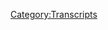 {{DEFAULTSORT:
    #_TRANSCRIPT_0819:February 25-27, 2004
}}{{Transcript
    | title         = [[819: February 25-27, 2004]]
    | caption       = [https://knowledgefight.libsyn.com/819-february-25-27-2004 Listen to this episode on Libsyn]
    | episodeNumber = [[819: February 25-27, 2004|819]]
    | length        = 01:12:43
}}

{{MessageBox
    | header     = Warning: Bot Generated Content
    | text       = This transcript was automatically generated by transcription software and likely contains many mistakes and misattributions. Please check the audio for definitive quotes, attribution, and context.
    | image      = N3yvass4myg91.webp
    | imagewidth = 50px
    | id         = warning
}}

{{TranscriptBlock
    | name      = Alex Jones
    | timestamp = 00:00:04.000
    | text      = Red Alert. Red alert. Red alert. Red alert. Knowledge five days.
}}

{{TranscriptBlock
    | name      = Theme Song
    | timestamp = 00:00:16.000
    | text      = Damn, Jordan I'm sweating. Knowledge party.com It's time to pray. I have great respect for knowledge by knowledge. I'm sick of them posing as if they're the good guys. Xiang V or the bad guy. Knowledge
}}

{{TranscriptBlock
    | name      = Alex Jones
    | timestamp = 00:00:29.000
    | text      = I'm Dan and Jordan knowledge fight need money Andy and Sandy are shopping Andy and Ken handy in Kansas and the Kansas you're on the airplane for a huge fan. I love your word. Knowledge by now knowledge fight.com
}}

{{TranscriptBlock
    | name      = Dan
    | timestamp = 00:00:59.000
    | text      = Hey everybody, welcome back to knowledge right I'm Dan. Dudes like to sit around worship at the altar of saline and talk a little bit about Alex Jones. Oh, indeed.
}}

{{TranscriptBlock
    | name      = Jordan
    | timestamp = 00:01:07.000
    | text      = We are Dan Jordan damn Jordanna question for you. It's a great spot today
}}

{{TranscriptBlock
    | name      = Dan
    | timestamp = 00:01:12.000
    | text      = my blind spot today Jordan is as we all know, last year we celebrated the dreamy creamy summer that's true. Could not muster the energy mustard and the energy to do it this year again. But as people may recall the winner the unofficial winner because there wasn't really a contest going on per se. But the best most consistent ice cream brand that you can get in the stores and everything was cool house ha us. Yes. I found pretty much everything except for their mint chip. Fantastic they screwed up a mint chip can you it was a little toothpaste. Oh, you
}}

{{TranscriptBlock
    | name      = Jordan
    | timestamp = 00:01:49.000
    | text      = can't screw up a mint chip.
}}

{{TranscriptBlock
    | name      = Dan
    | timestamp = 00:01:51.000
    | text      = I might be I I'm so sorry. Okay. All their other stuff was great that were Chado flavors fantastic. The churros grape Wow. But they have a new animal free thing because Ice Cream Sandwich it's like cookie dough chocolate chip cookie dough Okay, and like it's nuts like thinking about this there's no animal product
}}

{{TranscriptBlock
    | name      = Jordan
    | timestamp = 00:02:17.000
    | text      = and no animal product in a chocolate chip cookie dough ice cream sandwich. Yeah, and
}}

{{TranscriptBlock
    | name      = Dan
    | timestamp = 00:02:20.000
    | text      = what's what's what's interesting about that is you wouldn't think that it would be good you know, we've come so far from the days of when I was younger where like all these things that were like vegan or all this like the just be no good you can imagine dairy that had no because it would taste terrible and it did I'm actually looking at this now and I'm realizing that maybe there is animal product
}}

{{TranscriptBlock
    | name      = Jordan
    | timestamp = 00:02:47.000
    | text      = there's no way that there is no
}}

{{TranscriptBlock
    | name      = Dan
    | timestamp = 00:02:50.000
    | text      = no no just animal free ice cream sandwich. All right, but then it also just says animal free dairy. What is it? Oh, now
}}

{{TranscriptBlock
    | name      = Jordan
    | timestamp = 00:02:57.000
    | text      = I'm now I'm confused.
}}

{{TranscriptBlock
    | name      = Dan
    | timestamp = 00:02:59.000
    | text      = Okay, welcome to our world of creamy dreamy, creamy and indulgent animal free ice cream that will guarantee to be unlike it doesn't say whether or not the cookies have owl there's totally horsepox It says lactose free animal free earth friendly.
}}

{{TranscriptBlock
    | name      = Jordan
    | timestamp = 00:03:14.000
    | text      = All right, well. I'm telling you there's
}}

{{TranscriptBlock
    | name      = Dan
    | timestamp = 00:03:18.000
    | text      = get away with there are horse parts in that you couldn't get away with that if it was like alright, we got dairy free ice cream but to beat the patties or B to to beef patties and dairy free ice cream. You're confusing me anyway. Free. Coolhaus fantastic. I had I bought a box of three of them and they're great. Nice. What's your brightspot
}}

{{TranscriptBlock
    | name      = Jordan
    | timestamp = 00:03:39.000
    | text      = My brightspot is a new album waiting for me. I have not listened to it yet, but I am very excited.
}}

{{TranscriptBlock
    | name      = Dan
    | timestamp = 00:03:46.000
    | text      = Oh, is it Carly Rae Jepsen this new album that's coming out Sega rose. Okay,
}}

{{TranscriptBlock
    | name      = Jordan
    | timestamp = 00:03:50.000
    | text      = Sega rose adda his name Adeboye is unfortunately what are you are going to call it forever. Yeah. But yeah, I'm excited. Let's do it. I didn't know if we were gonna get another actual cigarettes album.
}}

{{TranscriptBlock
    | name      = Dan
    | timestamp = 00:04:02.000
    | text      = I feel like we got a new one. Like six weeks ago.
}}

{{TranscriptBlock
    | name      = Jordan
    | timestamp = 00:04:06.000
    | text      = That was the RE mastering of Oden's Raven magic was so weird opera night
}}

{{TranscriptBlock
    | name      = Dan
    | timestamp = 00:04:11.000
    | text      = ba i Don't worry. I just must have like a vague memory of you bringing it up.
}}

{{TranscriptBlock
    | name      = Jordan
    | timestamp = 00:04:15.000
    | text      = Yeah, that was I don't know. I was there.
}}

{{TranscriptBlock
    | name      = Dan
    | timestamp = 00:04:19.000
    | text      = That's what you went to a show? Yeah, yeah. Okay, so these are all the things that I'm conflated are
}}

{{TranscriptBlock
    | name      = Jordan
    | timestamp = 00:04:24.000
    | text      = all the things. But yeah, so new album, their drummer is gone because he was incredibly cute accused of sexual assault. Okay, and so he's gone. So I kind of didn't know if the Sega rose band actually was gonna, you know, they all make music still. Right. But they made another album together. And I'm interested to hear what it sounds like drummer. I don't know. Oh, boy. I don't even know if they've I mean, you know, it is it is like now, if you're a band with only three members and none of them are drummer, you'll just hire drummers to play
}}

{{TranscriptBlock
    | name      = Dan
    | timestamp = 00:04:55.000
    | text      = true. But as I recall, sucrose is a All about the drums. No, I'm just making this up I
}}

{{TranscriptBlock
    | name      = Jordan
    | timestamp = 00:05:04.000
    | text      = know I mean the drums. The drums are really propulsive force for especially untitled that is a drum heavy album. Okay, drum drum heavy album tack is not so drum heavy. Okay, again is virgin. Definitely not that drum heavy, although there are a couple of huge drums. Oh, man, I love cigarettes. So
}}

{{TranscriptBlock
    | name      = Dan
    | timestamp = 00:05:23.000
    | text      = I feel the same way about Carly Rae Jepsen, and her new album is excellent squeak. So get ready for that next week. Yes. brightspot. So Jordan, today we have an episode to go over. We're going to be talking about the past day I took a I took a jump to the past, because I needed a break. And so I've teased what is going to be happening on this episode. And I think people will remember but who knows of Jordan. But before we find out, let's take a little moment. Say hello to some new walks.
}}

{{TranscriptBlock
    | name      = Jordan
    | timestamp = 00:05:54.000
    | text      = That's a great idea. Okay, so
}}

{{TranscriptBlock
    | name      = Dan
    | timestamp = 00:05:55.000
    | text      = first, Jay and Emily. Happy anniversary. Sorry, we're two months late. Thank you so much. You are now policy walk.
}}

{{TranscriptBlock
    | name      = Jordan
    | timestamp = 00:06:01.000
    | text      = I'm a policy wonk. Thank you very much.
}}

{{TranscriptBlock
    | name      = Dan
    | timestamp = 00:06:03.000
    | text      = Next Dan's jump for it. Thank you so much. You're now a policy wonk.
}}

{{TranscriptBlock
    | name      = Alex Jones
    | timestamp = 00:06:07.000
    | text      = I'm a policy wonk, thank you very much.
}}

{{TranscriptBlock
    | name      = Dan
    | timestamp = 00:06:09.000
    | text      = Next garbage goblin raccoon Queen sheepdog of anarchy. Natalie, thank you so much for an hour ballsy walk.
}}

{{TranscriptBlock
    | name      = Alex Jones
    | timestamp = 00:06:15.000
    | text      = I'm a policy wonk.
}}

{{TranscriptBlock
    | name      = Jordan
    | timestamp = 00:06:16.000
    | text      = Thank you very much. Thank
}}

{{TranscriptBlock
    | name      = Dan
    | timestamp = 00:06:17.000
    | text      = you Next, Kevin. It's Andrew. As of June 2, you still haven't told me about your experience and occupied Texas. Also Dan and Jordan is Starfleet the globalists and Terra prime. The info warriors. Thank you so much. You are now policy wonk.
}}

{{TranscriptBlock
    | name      = Alex Jones
    | timestamp = 00:06:31.000
    | text      = I'm a policy wonk.
}}

{{TranscriptBlock
    | name      = Jordan
    | timestamp = 00:06:32.000
    | text      = Thank you very much. Yes. Yes.
}}

{{TranscriptBlock
    | name      = Dan
    | timestamp = 00:06:33.000
    | text      = Next Amber. I'm sorry. I peed on the floor. But I've got to stop doing violence to pillows. Thank you so much. You're now a policy wonk. I'm a policy. Thank you very much upset about that. I think
}}

{{TranscriptBlock
    | name      = Jordan
    | timestamp = 00:06:43.000
    | text      = that one's about a cat.
}}

{{TranscriptBlock
    | name      = Dan
    | timestamp = 00:06:45.000
    | text      = I hope so. Yeah, the that seems like things that cats would do.
}}

{{TranscriptBlock
    | name      = Jordan
    | timestamp = 00:06:49.000
    | text      = Yeah, they're doing violence to pillows? I don't know. Yeah, yep. Don't ask me. Okay. Okay.
}}

{{TranscriptBlock
    | name      = Dan
    | timestamp = 00:06:54.000
    | text      = I won't. Okay. We gotta take the credit in the mix, though. Jordan. So thank you so much to Ashton in Hawaii. You are now a technocrat. Aloha Mahalo.
}}

{{TranscriptBlock
    | name      = Unknown Speaker
    | timestamp = 00:07:03.000
    | text      = I'm a policy wonk donkey man,
}}

{{TranscriptBlock
    | name      = Unknown Speaker
    | timestamp = 00:07:06.000
    | text      = I'm telling you brilliant.
}}

{{TranscriptBlock
    | name      = Alex Jones
    | timestamp = 00:07:07.000
    | text      = Someone Someone saw tonight sent me a bucket of poop daddy sharp. Jar Jar Binks has a Caribbean black action. He's a loser. Little little teddy baby. I don't want to hate black people. I renounced Jesus Christ.
}}

{{TranscriptBlock
    | name      = Jordan
    | timestamp = 00:07:23.000
    | text      = Thank you very much. Jordan.
}}

{{TranscriptBlock
    | name      = Dan
    | timestamp = 00:07:24.000
    | text      = Do you know how to say Merry Christmas in Hawaiian? Oh, no. There's a song. Oh, yeah. Hope you remind.
}}

{{TranscriptBlock
    | name      = Jordan
    | timestamp = 00:07:35.000
    | text      = Boy, I don't know. I don't know why the joke song that I came up in my head was like, Deutschland Uber Alice. I don't know why that happened.
}}

{{TranscriptBlock
    | name      = Dan
    | timestamp = 00:07:42.000
    | text      = Mele Kalikimaka Ah, yes, that's the thing to say. kaliki Maca is who? Do you know what their state fishes? large fish no salmon, Huma Huma? Nuku. Nuku. Appu. Ah,
}}

{{TranscriptBlock
    | name      = Jordan
    | timestamp = 00:07:57.000
    | text      = ah, that is why you remember it? Yep.
}}

{{TranscriptBlock
    | name      = Dan
    | timestamp = 00:08:00.000
    | text      = Because you, you practice saying it. When you're young, like a Ouagadougou.
}}

{{TranscriptBlock
    | name      = Jordan
    | timestamp = 00:08:05.000
    | text      = I was about to bring up a luggage Oh,
}}

{{TranscriptBlock
    | name      = Dan
    | timestamp = 00:08:06.000
    | text      = fun. diphthongs you know those two vowels next to each other? Indeed fun. I don't think that's what I don't think I'm using that word correctly. But it's fun word. Anyway, we're in the past and here's not a context drop from today's show.
}}

{{TranscriptBlock
    | name      = Alex Jones
    | timestamp = 00:08:22.000
    | text      = But for the next 10 minutes or so. I want to talk to Kevin Smith who I appreciate coming on the show.
}}

{{TranscriptBlock
    | name      = Dan
    | timestamp = 00:08:27.000
    | text      = snooty booties what oh my god, Kevin Smith from the viewers universe. What
}}

{{TranscriptBlock
    | name      = Jordan
    | timestamp = 00:08:34.000
    | text      = is happening not your
}}

{{TranscriptBlock
    | name      = Dan
    | timestamp = 00:08:36.000
    | text      = wins are different. Kevin Smith.
}}

{{TranscriptBlock
    | name      = Jordan
    | timestamp = 00:08:39.000
    | text      = 2004.
}}

{{TranscriptBlock
    | name      = Dan
    | timestamp = 00:08:39.000
    | text      = Right. Yeah. Okay. No, it's it's an employee that he has named Kevin Smith.
}}

{{TranscriptBlock
    | name      = Jordan
    | timestamp = 00:08:43.000
    | text      = Oh, man, because if it was him, this would have been right after dogma. Right? Maybe I think this would have been right around that time. That would have been a great time for him to come on. Infowars seemed
}}

{{TranscriptBlock
    | name      = Dan
    | timestamp = 00:08:53.000
    | text      = like it was definitely before he started smoking weed all the time. Yeah, that's true. Let me see. Let me see what year dogma hit those theaters. Dogma was 9099 Holy shit
}}

{{TranscriptBlock
    | name      = Jordan
    | timestamp = 00:09:06.000
    | text      = dogma was 99 Yeah, how old are we are pretty dead. We died. What just happened
}}

{{TranscriptBlock
    | name      = Dan
    | timestamp = 00:09:13.000
    | text      = here? Yeah, I feel like I feel like this definitely makes sense. That was a pre 911 PHIL
}}

{{TranscriptBlock
    | name      = Jordan
    | timestamp = 00:09:18.000
    | text      = Yeah, that was definitely a pretty night. In retrospect Yes. 100%.
}}

{{TranscriptBlock
    | name      = Dan
    | timestamp = 00:09:23.000
    | text      = Let me let me see where Kevin Smith. The artiste was at at this point in time. Since before the weed before the smodcast before okay 2004 Jersey girl came on to Jersey girl. Oh boy. Yeah. So you could have gone on a promotional tour for Infowars Jersey girl. Mm Ben Affleck show up. I can see
}}

{{TranscriptBlock
    | name      = Dan
    | timestamp = 00:09:54.000
    | text      = Bob Strike Back also come out since dogs. Gotcha. You are way off, way off. I'm way off. It's not Kevin Smith. Okay. And we're not gonna listen to the employee Kevin Smith at all. All right, boring as hell yeah, but it's fun. It is fun. I worked at the movie theater with a guy named Kevin Smith Watson. We made all the same jokes. It's fun to do. Yep. So here is the beginning of the show here. We're starting we're doing February 25 through 27th. Okay, so we're starting here on the 25th.
}}

{{TranscriptBlock
    | name      = Alex Jones
    | timestamp = 00:10:22.000
    | text      = Ladies and gentlemen, I'm going to see the passion today and tomorrow I will have a review for you have already had a review from several people that have seen it and flooding now. Mel Gibson's father here on the show, but I'll actually get a chance to see it and I'm really looking forward to it. I hope you all go out and watch it as well.
}}

{{TranscriptBlock
    | name      = Dan
    | timestamp = 00:10:45.000
    | text      = So yeah, he's gonna go see the passion. It's coming out it's in theaters.
}}

{{TranscriptBlock
    | name      = Jordan
    | timestamp = 00:10:48.000
    | text      = I appreciate this saga in Infowars time, I believe should be called the passion of the Passion of the Christ. Yes. You know, like it is it is a it is a nonstop struggle for this movie to get through
}}

{{TranscriptBlock
    | name      = Dan
    | timestamp = 00:11:01.000
    | text      = the day. The Hutton of the Info Wars. Gibson just keeps coming up. Yeah, yep. So yeah. As we all know, my favorite genre of you know him for stuff is Alex doing Movie Reviews. Amazing. This is not one of them. Because he hasn't seen it yet. Right. But we are covering the day after. Oh, and so I'm just giving you a heads up. It's not going to be like his movie review what he's just says it's great. And he cried. That's basically Oh, yeah,
}}

{{TranscriptBlock
    | name      = Jordan
    | timestamp = 00:11:29.000
    | text      = that means it wasn't that good. And there wasn't any smart starships or explosions
}}

{{TranscriptBlock
    | name      = Dan
    | timestamp = 00:11:33.000
    | text      = and you didn't cry. But you did get nachos. Yeah. So Alex does have a guest, although it is not Kevin Smith. Okay.
}}

{{TranscriptBlock
    | name      = Alex Jones
    | timestamp = 00:11:41.000
    | text      = You're not gonna want to miss this interview in the second hour. I really appreciate Don coming on the show. Holly, highly decorated Korean War veteran was shot twice in Korea, in OSS even before that, right out of high school during World War Two. Right after World War Two, and long military career after that, and an expert on the New World Order. I've read a lot of his writings. I've never interviewed him. So that interview this should interview should be quite interesting.
}}

{{TranscriptBlock
    | name      = Dan
    | timestamp = 00:12:13.000
    | text      = It's down to Grand Prix. It's down to Grand Prix de Grand Prix is on he's never been on before. First appearance. Alex has. He says a lot of times that he had a stroke a year ago, but he's doing fine. Which he says it like probably four or five times. Yeah. Which is a little excessive. Well, that makes sense then why people keep asking about him. Well, that was quite a ways down the line. That was many, many years later. Also, Alex doesn't really know who he is and keeps calling him don de grande. And he gets corrected at some point. So we've talked a little bit about don de Grand Prix and pass because how could you not it's a fun name. It's a fun name, but I decided to give him a little bit of a closer examination this time around. As it turns out, he wrote a series of books called the barbarians inside the gates with the subtitles the serpent sting Vipers venom and rattlers revenge
}}

{{TranscriptBlock
    | name      = Jordan
    | timestamp = 00:13:03.000
    | text      = oh my god, this is gonna be fucking anti semitic, isn't it? God
}}

{{TranscriptBlock
    | name      = Dan
    | timestamp = 00:13:09.000
    | text      = damn I found a copy of serpent sting available online on the website of America first books, which also celebrates the legacy of people like David Duke and Kevin Alfred strong, and is a thoroughly anti semitic outlet full of Holocaust denial. Yeah, the prologue of dawn to Grand Prairie. His book is mostly him insisting that he is not anti semitic. And then he goes and says this. First he cites a Time Magazine editorial where the author is discussing the fear of an impending conflict between Israel and Palestine where she says, quote, both sides know two things in advance of another fight. Israel will win it and it will be horribly painful. In response to this Don says quote there in in the in that succinct statement is the heart of the troubles and misery of civilization over the past 3000 years, all perpetuated by a biblical band of outcast, which history records as the tribes of Judah and Benjamin with their maniacal thirst for destruction and revenge forever. Yeesh goes on. He goes on to say that the introduction of the concept of anti semitism was done solely to make people afraid to criticize the people running the world, and that the Holocaust was faked quote, to seek the sympathy of the populations of the UK, US and Canada. make sense to me tracks to sum up what I read he's incredibly anti semitic and spends a lot of time trying to discredit the idea of anyone being called anti semitic. For instance, from his book serpent sting, he says this quote, a standard zine is Bolshevist modus operandi is to scream anti Semite at anyone who exposes any of their nefarious plans and to seek the quote sympathy factor by staging quote incidents, such as the desecration of their own cemeteries or torching their own synagogues, and blaming it on quote, Neo Nazis. Makes Yeah, quite an argument. A
}}

{{TranscriptBlock
    | name      = Jordan
    | timestamp = 00:14:54.000
    | text      = lot of scare quotes in there. I
}}

{{TranscriptBlock
    | name      = Dan
    | timestamp = 00:14:56.000
    | text      = see. Yes. Sympathy factor incidents. neo Nazi,
}}

{{TranscriptBlock
    | name      = Jordan
    | timestamp = 00:15:01.000
    | text      = I think you're saying something more than what you're saying. So I've
}}

{{TranscriptBlock
    | name      = Dan
    | timestamp = 00:15:04.000
    | text      = read a fair amount of his writing in advance of doing this episode. And I find it difficult to imagine reading his stuff and not getting the sense that Don has a problem with Jewish people. Alex is saying he's read Don's work, which leads me towards the conclusion that Alex is aware of Don's Holocaust denial and anti semitism. And that's just not a problem for him. Yeah. Or he's lying about having read any of his stuff and is just willing to, you know, have this guy with a wacky name.
}}

{{TranscriptBlock
    | name      = Jordan
    | timestamp = 00:15:29.000
    | text      = Yeah, yeah, two things can be true. I'm gonna go with I, you know, you just don't know in this time period, whether or not he's read something within the past 10 years. Yeah,
}}

{{TranscriptBlock
    | name      = Dan
    | timestamp = 00:15:39.000
    | text      = I'm guessing no. Well, he's written something probably exact but not not done to Grand Prix. He's doubtful ridiculous writing, stepping staying. Also, I do think that he was enlisted. So he's not faking all of this. Right. But I do think he's also exaggerating a great deal of his bio. And to me, he seems like a proto Steve. Yeah, he seems like another he has a lot of big swings. Yeah. A lot of claims that, like, one of the things he claims in this episode is that one of his good friends was part of the Nebraska Air Guard that shot down United 93. Sure. So, guy personally,
}}

{{TranscriptBlock
    | name      = Jordan
    | timestamp = 00:16:16.000
    | text      = you always got to know everybody. Yeah. And Alex asks, like, how
}}

{{TranscriptBlock
    | name      = Dan
    | timestamp = 00:16:19.000
    | text      = did you how did you find that out? He's like, Oh, it turns out it was an old buddy of mine. But there's, there's that kind of big break. SURE that you usually see from Steve. Yeah, coming from him. All right. And that's kind of kind of fun. Okay, so dawn to Grand Prix came into prominence within 911 communities a little bit after 911 When he had a marathon symposium, this is very Michael embellish. I'm hearing you loud and clear. He had his 1772 hours, straight symposiums Sure, with a bunch of pilots trying to get to the bottom of what 911 Okay. And so they talk about this here a little bit.
}}

{{TranscriptBlock
    | name      = Donn de Grand Pre
    | timestamp = 00:17:00.000
    | text      = If you'd have some questions, fire away, Alex.
}}

{{TranscriptBlock
    | name      = Alex Jones
    | timestamp = 00:17:03.000
    | text      = Well, now you got these military officers together. And then I guess the only place I ever saw get reported on was here in Portugal talked about the symposium. Of course, I've read one of your fine books. And we'll talk about that as well a little bit later in the show and take some calls. But But But what was laid out when I saw in the four page article, you know, two years ago was turned out to be very accurate. Tell us about the military officers, the pilots, the civilian pilots that were there, and the conclusions you came to in the 72 hour nonstop meeting. Please go over that for us.
}}

{{TranscriptBlock
    | name      = Donn de Grand Pre
    | timestamp = 00:17:41.000
    | text      = Okay, Alex?
}}

{{TranscriptBlock
    | name      = Jordan
    | timestamp = 00:17:43.000
    | text      = Okay, Alex
}}

{{TranscriptBlock
    | name      = Dan
    | timestamp = 00:17:45.000
    | text      = 72 hour nonstop meeting about 911? Sounds like hell, I can't
}}

{{TranscriptBlock
    | name      = Jordan
    | timestamp = 00:17:49.000
    | text      = think of anything less interesting to me. Then a bunch of people use for 72 hours,
}}

{{TranscriptBlock
    | name      = Dan
    | timestamp = 00:17:55.000
    | text      = you'd be hallucinating? Absolutely, absolutely. Like what is what is happening, you'd accept any kind of wacky conclusion.
}}

{{TranscriptBlock
    | name      = Jordan
    | timestamp = 00:18:03.000
    | text      = A bunch of pilots are set are shouting random pilot nonsense at me about planes and how the buildings don't work like that. So
}}

{{TranscriptBlock
    | name      = Dan
    | timestamp = 00:18:09.000
    | text      = some of the things that I know about Don the Grand Prix his conclusions about 911 that Alex is signing off on here and saying he's increased his conclusions are that Israel did it. Oh, that the planes were military aircraft, and they were remote controlled into the tower, okay, and that the commercial jets that were supposed to be those planes share, they were placed somewhere in the Atlantic Ocean, but Don doesn't know where it is, and no one has ever found them. Okay, so those are the conclusions that Alex signed off on. Okay,
}}

{{TranscriptBlock
    | name      = Jordan
    | timestamp = 00:18:36.000
    | text      = so so so if I understand correctly, all right. Here is the plan to 911. Right? We've got these planes. We can't use them, right? Because they need pilots and stuff. Okay, so we got to build remote controlled exact replicas of those planes. But if people look for those planes, we have to make sure that they can't find them. Otherwise, they'll know that we made replicas of the planes, that and then so we just put them under the ocean. Yeah.
}}

{{TranscriptBlock
    | name      = Dan
    | timestamp = 00:19:04.000
    | text      = I don't I don't see any problems here.
}}

{{TranscriptBlock
    | name      = Jordan
    | timestamp = 00:19:08.000
    | text      = No, I'm just I'm just that's how that's how one would do is asking for the boss to sign off. This is how, okay, good. I'll go get it done that Yeah.
}}

{{TranscriptBlock
    | name      = Dan
    | timestamp = 00:19:23.000
    | text      = But it's fun that Alex is just like, Yes, this is told us what happened. 100%. So dawn on the pilots. They got together, they had this 72 hour no sleep symposium marathon and they figured it out. And they came together and made a 24 page report. Okay. Now Don, fancies himself to be the best friend of the Joint Chiefs of Staff. Well, you had your hand up.
}}

{{TranscriptBlock
    | name      = Jordan
    | timestamp = 00:19:47.000
    | text      = I was just saying is everything done in the rule of threes now? Is everything divisible by 372 hours? 24 pages? Yeah. Three people speak today. Yeah. Sorry.
}}

{{TranscriptBlock
    | name      = Dan
    | timestamp = 00:19:58.000
    | text      = 911 divisible Why three? Oh, I don't think it is. Might be no 911? No, definitely not. So they get this 24 page report. Yeah, Don thinks that he's really good friends with the Joint Chiefs of Staff. And so he sends it to them. And he thinks that he got a really positive response. Interesting.
}}

{{TranscriptBlock
    | name      = Jordan
    | timestamp = 00:20:19.000
    | text      = Pleased over
}}

{{TranscriptBlock
    | name      = Alex Jones
    | timestamp = 00:20:21.000
    | text      = that force.
}}

{{TranscriptBlock
    | name      = Donn de Grand Pre
    | timestamp = 00:20:23.000
    | text      = Okay, Alex, the group of pilots, and they will remain anonymous, were wonderful mix of commercial, military and civilian pilots. And any rate after three days, the decisions were unanimous. And I wrote my 24 page report and submitted it to the Chairman of the Joint Chiefs. That report ultimately got into the hands of the Vice Chairman of the Joint Chiefs on 23, January 2002. The general was US Marine Corps gentleman named Peter paste. And I got a telephone call five march from his horse, one of his horse holders, who is a colonel Air Force type. And he informed me that John Peter pace had gotten the 24 pages and that he in effect, had no comment at this time, but he used the old Marine Corps. lingo, semper fi are always faithful.
}}

{{TranscriptBlock
    | name      = Dan
    | timestamp = 00:21:35.000
    | text      = So this is what he hangs his hat on in terms of like this Peter pace, right, Vice Chair of the Joint Chiefs of Staff, right, giving him the wink. He said, semper fi, and so that means that like, I can't say anything, but I'm totally into this.
}}

{{TranscriptBlock
    | name      = Jordan
    | timestamp = 00:21:52.000
    | text      = I mean, isn't that probably also how he like signs off on his emails? I would almost 100,000%
}}

{{TranscriptBlock
    | name      = Dan
    | timestamp = 00:21:58.000
    | text      = Especially if it's a communique with somebody else who is served. Yes. You know, like, it seems meaningless.
}}

{{TranscriptBlock
    | name      = Jordan
    | timestamp = 00:22:06.000
    | text      = I mean, it's like, Have a pleasant day. But you know, you're in the military. You can't be like, Have a pleasant day. You have to say super far. Yeah, we're,
}}

{{TranscriptBlock
    | name      = Dan
    | timestamp = 00:22:12.000
    | text      = I think it's a sign off that is inconspicuous and doesn't, doesn't have a lot of meaning. But for Colonel don de Grand Prix, we have
}}

{{TranscriptBlock
    | name      = Jordan
    | timestamp = 00:22:22.000
    | text      = confirmation that the highest levels know exactly the land board and their honesty. Yeah. Or at the very least, underground. They're on his team. So they can't go public. Right?
}}

{{TranscriptBlock
    | name      = Dan
    | timestamp = 00:22:33.000
    | text      = Absolutely not. And that's why it appears that no one knows who.
}}

{{TranscriptBlock
    | name      = Jordan
    | timestamp = 00:22:40.000
    | text      = It appears that so very well, yeah. It's a perfect illusion.
}}

{{TranscriptBlock
    | name      = Dan
    | timestamp = 00:22:44.000
    | text      = This is one of them, like the message discipline across the army in terms of not knowing.
}}

{{TranscriptBlock
    | name      = Jordan
    | timestamp = 00:22:51.000
    | text      = Whistleblowers, absolutely. No leaks.
}}

{{TranscriptBlock
    | name      = Dan
    | timestamp = 00:22:55.000
    | text      = No cracking the facade. Brilliant acting amazing. So yeah, the chair, Peter pace, apparently made 500 copies of Don's report. Okay. And I was asked for details about this. And I will say that Don story is shaking. Okay.
}}

{{TranscriptBlock
    | name      = Donn de Grand Pre
    | timestamp = 00:23:14.000
    | text      = The Chairman of the Joint Chiefs, had 500 copies in this 24 page report made and sent out, including the White House. And I have to say it was including President Bush
}}

{{TranscriptBlock
    | name      = Alex Jones
    | timestamp = 00:23:29.000
    | text      = now, they got a copy of the report that was Meyers at the time. That is correct. And so I mean, if he sent out 500 copies, that would mean that he believed in.
}}

{{TranscriptBlock
    | name      = Donn de Grand Pre
    | timestamp = 00:23:42.000
    | text      = I'm quite sure that he believed in it. And I think that he still believes in it. You can understand the difficulties. The the media administration, the civilian administration, of course, won't recognize it as such.
}}

{{TranscriptBlock
    | name      = Alex Jones
    | timestamp = 00:24:01.000
    | text      = How did you find out that the Chairman of the Joint Chiefs had sent this out?
}}

{{TranscriptBlock
    | name      = Donn de Grand Pre
    | timestamp = 00:24:05.000
    | text      = I got a telephone call. And I think the date was five March 2002, stating that, at the time, the Chairman of the Joint Chiefs had no comment. But he used the Marine Corps lingo. Semper Fi, semper fidelity, always faithful. And that triggered me further memos, and I created memos with General Peter paste. Dick Meyers. And they continued on
}}

{{TranscriptBlock
    | name      = Alex Jones
    | timestamp = 00:24:42.000
    | text      = November of last year, that had to be upsetting to Mr. Rumsfeld to have all these no hundreds of your your report flying around the Pentagon.
}}

{{TranscriptBlock
    | name      = Donn de Grand Pre
    | timestamp = 00:25:00.000
    | text      = There's a definite cleavage between the military of the Pentagon and the civilian hierarchy. and never the twain shall meet.
}}

{{TranscriptBlock
    | name      = Dan
    | timestamp = 00:25:09.000
    | text      = I will say the Rumsfeld put on quite a brave face in, in, in, you know, dealing with this. On the Grand Prix he's almost uprising, quite frankly,
}}

{{TranscriptBlock
    | name      = Jordan
    | timestamp = 00:25:21.000
    | text      = after watching a documentary entirely about Donald Rumsfeld, where they look directly into his eyes. I don't think he was bothered by much of anything at all. No, I think he might be a true psycho there.
}}

{{TranscriptBlock
    | name      = Dan
    | timestamp = 00:25:33.000
    | text      = April 2005. Peter pace, the guy that he's supposedly trading stuff with became the joint chiefs of staff that had the chair of it. I don't think that he was on the outs with anybody in the administration, like Bush nominated him. And yeah, yeah, gave him a promotion. Yeah. So he, I mean, he would have been the conduit by which Meyers got the report that made the 500 copies. Well,
}}

{{TranscriptBlock
    | name      = Jordan
    | timestamp = 00:25:56.000
    | text      = well, now we've got a new wrinkle. Okay. Okay. Now we've got a new wrinkle, he gets promoted immediately after receiving this specific information. He was rewarded for suppressing it three years later, exactly.
}}

{{TranscriptBlock
    | name      = Dan
    | timestamp = 00:26:14.000
    | text      = So in 2002, you gotta remember, morale low, oh, real low. And so I will say that, based on what Don says, Here, I'm pretty glad that there's civilian control of the military.
}}

{{TranscriptBlock
    | name      = Alex Jones
    | timestamp = 00:26:28.000
    | text      = Right after the event you talk about in mid 2002, The Washington Times saying the morale of the Pentagon had never been lower. And you would think it would be high, you know, after 911, and, you know, getting together to fight the enemy. But it said that the the officers didn't believe in the, quote, mission, or in the intelligence.
}}

{{TranscriptBlock
    | name      = Donn de Grand Pre
    | timestamp = 00:26:52.000
    | text      = That is correct. That came out of the Washington Times. And I can verify that from Colonel Dix Schultz, who is a friend of mine and the Joint Chiefs. Morale was not only low, but he said, some of the troops are ready to mutiny. And if it wasn't for the fact that the government the civilian hierarchy, has control over retirements, etc. They'd probably be blood in the streets by now.
}}

{{TranscriptBlock
    | name      = Dan
    | timestamp = 00:27:19.000
    | text      = That was what was stopping it. Retirement, right. pensions. Yeah, pensions. But if you if you okay, here's that stupid. Here's why. If you're willing to mutiny to the point where there's blood in the streets, you're going to die, or you're going to succeed and your objective, right? I don't think you're worried about your retirement plan as it stands, because if you succeed, you could create your own retirement plan. And if you fail, you're dead.
}}

{{TranscriptBlock
    | name      = Jordan
    | timestamp = 00:27:51.000
    | text      = I know, I know, this makes sense. I know. It doesn't make sense to you. But I swear to you, it makes perfect sense. In all honesty, like teachers, teachers, no, no, no, no, it'll get to the point after like, 20 years, they will not talk about students, they won't talk about their lives. They'll just be like, here's the number of years left. I have until I get my pension.
}}

{{TranscriptBlock
    | name      = Dan
    | timestamp = 00:28:11.000
    | text      = I own it. I understand they care about
}}

{{TranscriptBlock
    | name      = Jordan
    | timestamp = 00:28:13.000
    | text      = nothing else.
}}

{{TranscriptBlock
    | name      = Dan
    | timestamp = 00:28:15.000
    | text      = I'm talking about a bloody coup.
}}

{{TranscriptBlock
    | name      = Jordan
    | timestamp = 00:28:16.000
    | text      = Sure. You think a school couldn't see what
}}

{{TranscriptBlock
    | name      = Dan
    | timestamp = 00:28:20.000
    | text      = I can I can I can see how we might feel in a classroom is like There's blood on the stakes. And, you know, it's like insurrection against the US government. But it might actually, no, I think if people had been all armed on January 6, I think a lot more people would have died. Yeah. Like if they were if they were coming in shooting into the the Capitol.
}}

{{TranscriptBlock
    | name      = Jordan
    | timestamp = 00:28:43.000
    | text      = Yeah, that would have gone bad,
}}

{{TranscriptBlock
    | name      = Dan
    | timestamp = 00:28:44.000
    | text      = right. If what he's describing is not analogous to yours. Oh, no,
}}

{{TranscriptBlock
    | name      = Jordan
    | timestamp = 00:28:50.000
    | text      = absolutely not. It was a Yeah, it's
}}

{{TranscriptBlock
    | name      = Dan
    | timestamp = 00:28:54.000
    | text      = but it is the kind of thing that you might say to someone like him if you didn't want to agree with him and like, join up like you no reason other than Saturday's a big pension. Yeah. What are you gonna do?
}}

{{TranscriptBlock
    | name      = Jordan
    | timestamp = 00:29:05.000
    | text      = Yeah, listen, I would have a body count in the 1000s by now, but they hold my pension.
}}

{{TranscriptBlock
    | name      = Dan
    | timestamp = 00:29:10.000
    | text      = Yeah. It seems like a good excuse and conversation Ender. You're hanging out with Dawn to Grand Prix? Hey, I
}}

{{TranscriptBlock
    | name      = Jordan
    | timestamp = 00:29:16.000
    | text      = think we should probably, you know, let's cause some real havoc. Oh, yeah. Oh, you know, I would, I would, oh, I knew knee.
}}

{{TranscriptBlock
    | name      = Dan
    | timestamp = 00:29:26.000
    | text      = But on the off chance that Don the Grand Prix is right. Now. Let's keep those retirements under the control of
}}

{{TranscriptBlock
    | name      = Jordan
    | timestamp = 00:29:33.000
    | text      = sure we do that. Let's make sure we do that.
}}

{{TranscriptBlock
    | name      = Dan
    | timestamp = 00:29:35.000
    | text      = So I said that. Don's a little bit Stevie a little panicky. Sure. And you might get a little bit of that sense here.
}}

{{TranscriptBlock
    | name      = Donn de Grand Pre
    | timestamp = 00:29:44.000
    | text      = So we're in a world of hurt, Alex.
}}

{{TranscriptBlock
    | name      = Alex Jones
    | timestamp = 00:29:47.000
    | text      = Now Baku de taught you mean another intensification of a reverse coup d'etat. Keep the people from fighting against the New World Order. Or do you mean the type that Bill Clinton successfully stopped in his ministry? ration?
}}

{{TranscriptBlock
    | name      = Donn de Grand Pre
    | timestamp = 00:30:01.000
    | text      = Well, I'm talking about the administrative coup d'etat that came off September 11. You're talking about an intensification
}}

{{TranscriptBlock
    | name      = Alex Jones
    | timestamp = 00:30:06.000
    | text      = you're talking about an intensification of the elite in a coup d'etat against America. That is correct. Well, let me touch on going there, federalizing everything there militarizing everything that they're engaging in the classic takeover. Are they not?
}}

{{TranscriptBlock
    | name      = Donn de Grand Pre
    | timestamp = 00:30:23.000
    | text      = Yes, they are. And from this, Alex, and I bring this up very clearly in Book Three. The only way we can stop it is with the classic counter coup d'etat. Where the military steps in class and under the aegis of the military itself disengaging or disembarking the civilian hierarchy and taking over and rerunning and reorganizing the federal government that goes so well.
}}

{{TranscriptBlock
    | name      = Alex Jones
    | timestamp = 00:30:59.000
    | text      = Now, the problem is they've got so many CFR minions in the Pentagon. That's the problem. We know that Clinton had some officers terminated in their opposite, you know, shot multiple times and the rest of it. We know that happened. But the question is, how many of the high level officers are on the globalist team?
}}

{{TranscriptBlock
    | name      = Donn de Grand Pre
    | timestamp = 00:31:23.000
    | text      = I can only say several of the highest level are members now the Council of Foreign Relations.
}}

{{TranscriptBlock
    | name      = Dan
    | timestamp = 00:31:31.000
    | text      = We're gonna take all of them out. Yeah. I
}}

{{TranscriptBlock
    | name      = Jordan
    | timestamp = 00:31:32.000
    | text      = mean, yeah, that's got it. They gotta go. So
}}

{{TranscriptBlock
    | name      = Dan
    | timestamp = 00:31:34.000
    | text      = yeah, he wants like a military coup, basically. But it's a counter coup. Sure, in the same way that the 2016 election was contextualized. For Alex, you know, there's there's almost a mirror parallel between this Yeah. Yeah. In a 911 was the coup that these people committed? And then we're just doing the camera coup?
}}

{{TranscriptBlock
    | name      = Jordan
    | timestamp = 00:31:57.000
    | text      = Yeah, it is. It is fun. To watch people feel like they're having a conversation with the news or what, or whatever, you know, we're having
}}

{{TranscriptBlock
    | name      = Dan
    | timestamp = 00:32:07.000
    | text      = a conversation, yes
}}

{{TranscriptBlock
    | name      = Jordan
    | timestamp = 00:32:08.000
    | text      = or no, no, I mean, more like, okay, in response to 911 We're going to perform a coup. Right? That doesn't make sense. You can't do that. What you have to do is say, Uh huh. 911 was a coup. So I'm not doing a coup 911 doing the right thing.
}}

{{TranscriptBlock
    | name      = Dan
    | timestamp = 00:32:23.000
    | text      = 911 was the event that like, catalyzed the administrative coup with the government, right. Yeah. Now? Yeah. So we're just trying to bring it back. Yeah,
}}

{{TranscriptBlock
    | name      = Jordan
    | timestamp = 00:32:34.000
    | text      = we're not mad about. We're not about it. It's not that the stuff is bad before anything. It's completely different. Now, there's an administrative coup that we all know about, because it's ever I mean, you can't avoid it. Yeah, right. It's in your face all the time. I think
}}

{{TranscriptBlock
    | name      = Dan
    | timestamp = 00:32:48.000
    | text      = what bothers me more is the way that this is so similar to stuff in the Trump election. Yeah, I don't I don't enjoy it when stuff that big is reruns kind of you know what it is?
}}

{{TranscriptBlock
    | name      = Jordan
    | timestamp = 00:33:01.000
    | text      = Yeah. I mean, 20 years should be longer. 20 years should be a lot longer. You know, like, we can joke about how old dogma is. But I mean, the dogma of the right shouldn't be the same, you know, and I mean, unfortunate that that wordplay happened, and I apologize for it.
}}

{{TranscriptBlock
    | name      = Dan
    | timestamp = 00:33:18.000
    | text      = But that would be like somebody making dogma again, pretending the first one didn't happen. That's what we're doing. Yeah, he's doing Yeah, God, it's just so annoying. So, Don, has a little story about Wolfowitz.
}}

{{TranscriptBlock
    | name      = Alex Jones
    | timestamp = 00:33:33.000
    | text      = Okay. Do you think the globalists are going to have the will to carry out another massive attack here in the US to try to get control back over the population and get their agenda back on track? Or do you think they've calculated computed as you said, that that will blow up in their face? Because so many people now know who the real terrorists are?
}}

{{TranscriptBlock
    | name      = Donn de Grand Pre
    | timestamp = 00:33:56.000
    | text      = Well, that's a two prong question, Alex. I think it deserves a studied answer. The only thing I can say is I'm not sure how it'll turn out. But it is very dangerous.
}}

{{TranscriptBlock
    | name      = Alex Jones
    | timestamp = 00:34:14.000
    | text      = Well, I know from from watching the globalist. I think they had a plan. They're still following a plan. But I think they're shook up I think, from the evidence backed I know from the evidence, a lot of things they plan haven't gone according to schedule, and so they don't know what to do right now.
}}

{{TranscriptBlock
    | name      = Donn de Grand Pre
    | timestamp = 00:34:30.000
    | text      = This is correct. I think it's personified in the persona of the Deputy Secretary of Defense, Paul Wolfowitz. They almost got him in Baghdad when they fired the salvo one night of weaponry. And they scared Paul Wolfowitz off he's ready to resign or
}}

{{TranscriptBlock
    | name      = Alex Jones
    | timestamp = 00:34:53.000
    | text      = you think you think that was US forces doing that?
}}

{{TranscriptBlock
    | name      = Donn de Grand Pre
    | timestamp = 00:34:57.000
    | text      = I believe it. It was very wet to swing down and we go
}}

{{TranscriptBlock
    | name      = Alex Jones
    | timestamp = 00:35:02.000
    | text      = God, only US forces would know that he would be there. Yeah, yeah.
}}

{{TranscriptBlock
    | name      = Dan
    | timestamp = 00:35:06.000
    | text      = Correct. Yeah. So yeah, the US forces tried to blow up. tried to kill the wolf. Yeah. Just I believe this to be true is the your backup for it? I'm gonna go ahead and say no,
}}

{{TranscriptBlock
    | name      = Jordan
    | timestamp = 00:35:23.000
    | text      = I am I'm not. I am not impressed. But there is a certain level of Yes, sanding that I think they achieve, just by virtue of actually trying to live in the reality,
}}

{{TranscriptBlock
    | name      = Dan
    | timestamp = 00:35:35.000
    | text      = the reality that they're constructing at all time. Yeah, exactly.
}}

{{TranscriptBlock
    | name      = Jordan
    | timestamp = 00:35:38.000
    | text      = You know, sanding is so in incredibly like, Oh, of course. Yeah.
}}

{{TranscriptBlock
    | name      = Dan
    | timestamp = 00:35:45.000
    | text      = Even if you have to contradict the last thing that was said. Very contradict. Yeah,
}}

{{TranscriptBlock
    | name      = Jordan
    | timestamp = 00:35:49.000
    | text      = the very last thing that was said the last sentence
}}

{{TranscriptBlock
    | name      = Dan
    | timestamp = 00:35:53.000
    | text      = or else you're gonna run into too much conflict, and it's no good, amazing. So Don, is interviewed. Not all that interesting. Outside of these little bits. They agreed to stay in touch. So we will see more of Don the Grand Prix. Not anymore, but in the past. We got because I got bad news. Oh, is he okay? He's not. Oh, sure. So the rest of the show Alex takes calls and we just have one here. That is of note.
}}

{{TranscriptBlock
    | name      = Caller 1 (819)
    | timestamp = 00:36:20.000
    | text      = Yeah, but our whole for a while already kind of desks which subjects like this, but talking about the passion?
}}

{{TranscriptBlock
    | name      = Alex Jones
    | timestamp = 00:36:25.000
    | text      = The Passion of Christ.
}}

{{TranscriptBlock
    | name      = Caller 1 (819)
    | timestamp = 00:36:27.000
    | text      = Right, right. The movie? I had a question. I've known in the past that you've talked about people who do these movies like the like the skulls, and you kind of you kind of paint a picture that is you know, it's some agenda to the take away from the legitimacy of the argument. And I wonder when you talk about fear, see theory. It's also a Mel Gibson movie that you don't kind of put it in those same terms. And really,
}}

{{TranscriptBlock
    | name      = Alex Jones
    | timestamp = 00:36:50.000
    | text      = I mean, I'm not going to tell you what I know about Mel Gibson but I know a lot of private stuff and I know the family and I've met a lot of the family and I'm not going to go further but Mel Gibson is the real deal and knows as much as I do about the New World Order. And you know, listen to the shows, watches my videos, knows all knew about the new world order when I was in diapers. It Mel Gibson's the real deal. Colonel, you have any comments about Mel Gibson?
}}

{{TranscriptBlock
    | name      = Donn de Grand Pre
    | timestamp = 00:37:16.000
    | text      = I know him personally. And I know his father, who is a dear friend of mine. He was originally from San Antonio, Texas, and now moved to West Virginia. Still very active at five.
}}

{{TranscriptBlock
    | name      = Dan
    | timestamp = 00:37:31.000
    | text      = Oh, Dawn, you and hugging her friends. I? What do you possibly have in common?
}}

{{TranscriptBlock
    | name      = Jordan
    | timestamp = 00:37:36.000
    | text      = I have two very specific details, thus proving everything that I have said so far. I wouldn't
}}

{{TranscriptBlock
    | name      = Dan
    | timestamp = 00:37:42.000
    | text      = be surprised if you have no friends that both Holocaust denier No,
}}

{{TranscriptBlock
    | name      = Jordan
    | timestamp = 00:37:45.000
    | text      = they wouldn't be friends. Yeah, they would like each other. Yeah,
}}

{{TranscriptBlock
    | name      = Dan
    | timestamp = 00:37:49.000
    | text      = yeah. But I don't know. I feel like I feel like that's one I can I can kind of believe as possible. Seems accessible. Yeah, he's friends with Alex ish.
}}

{{TranscriptBlock
    | name      = Jordan
    | timestamp = 00:38:00.000
    | text      = Yeah. Yeah. I mean, you know, if you're if you're a famous anti Semite, after growing in popularity after 911, then yeah, Hutton's gonna be like whoa, serpents.
}}

{{TranscriptBlock
    | name      = Dan
    | timestamp = 00:38:12.000
    | text      = Amen. Yeah, yeah. So I kind of I kind of, I thought that was an interesting parallel. Yeah. Dawn and dawn to Grand Prix hanging out and Gibson. Wow, what a world it is a closed circle. Anti Semite. World. Yeah. So Alex saw the passion that Day on February 26. That comes into the studio. And he wants to just take calls on it. He wants to talk about the measure.
}}

{{TranscriptBlock
    | name      = Jordan
    | timestamp = 00:38:35.000
    | text      = Let's just talk about it.
}}

{{TranscriptBlock
    | name      = Alex Jones
    | timestamp = 00:38:36.000
    | text      = All right, my friend. It's now Thursday, the 26th day of February Oh, four. I saw the Passion of the Christ. Last night. It was an excellent film. And I'll give you my my review of it. And in fact, we're gonna open the phones up in the second segment of the show here in about seven minutes. Now we're gonna go right to your calls for those that have seen the passion or would like to comment on the media spin about the film. I will go directly to your calls at 1-800-259-9231. That's 1-800-259-9231. Just talking to Scott is running the show. He saw a pre screening of it last night and said he thought it was a great film. I mean, there are many movies that are quote, more violent, you know, hundreds of people being killed demons ripping people's guts out. The passion is historical. We only had a rabbi on television on Scarborough country going this is historical. The Jewish historians the Roman historians told the same story. This is what happened to the most famous individual in world history. Jesus Christ.
}}

{{TranscriptBlock
    | name      = Dan
    | timestamp = 00:39:59.000
    | text      = Yeah. So it looks like it. Oh, yeah, yeah. Yeah. I mean, I do think that it is a fair point that there have been other movies that are more violent. That being said, The Passion of the Christ is grotesquely violent.
}}

{{TranscriptBlock
    | name      = Jordan
    | timestamp = 00:40:12.000
    | text      = Is it? I don't remember it. I know. She's get
}}

{{TranscriptBlock
    | name      = Dan
    | timestamp = 00:40:16.000
    | text      = his ass kicked the whole time. A half hours of blood.
}}

{{TranscriptBlock
    | name      = Jordan
    | timestamp = 00:40:20.000
    | text      = No. And I know and I know why people get reacted to that. But you know, I was raised in this I saw Christ die so many times. I saw Christ die all day.
}}

{{TranscriptBlock
    | name      = Dan
    | timestamp = 00:40:28.000
    | text      = Yeah, I think it's a more graphic depiction that is often made. And it's gratuitous. Yeah, I mean, just from a film stamp. Sure. Sure. It's, it's a lot. Alex talks a lot about the cat o nine tails and how it rips flesh off and
}}

{{TranscriptBlock
    | name      = Jordan
    | timestamp = 00:40:43.000
    | text      = Oh, so it's very tortured. Yeah, definitely. Yeah. It.
}}

{{TranscriptBlock
    | name      = Dan
    | timestamp = 00:40:47.000
    | text      = It makes a point. I mean, obviously in the best interpretation, you can, you can have it's that you know, wants to you bring to the forefront, the minutia and the reality of the pain that Christ went through. Sure,
}}

{{TranscriptBlock
    | name      = Jordan
    | timestamp = 00:41:01.000
    | text      = sure. He died for your sins, you should know what it felt like for him to die for your sins. That's the point what
}}

{{TranscriptBlock
    | name      = Dan
    | timestamp = 00:41:06.000
    | text      = Yeah, I can understand where someone you know, who believes that might be, you know, coming from, but as a viewer, I found I found that aspect of the film to be difficult. Yeah, yes, it was a lot. Very violent and intimately violent. Yeah,
}}

{{TranscriptBlock
    | name      = Jordan
    | timestamp = 00:41:21.000
    | text      = that's creepy. That's it's almost, I mean, when you when you have that kind of violence in a reverential way, then you kind of glorify the violence, maybe as much as you do. The guy.
}}

{{TranscriptBlock
    | name      = Dan
    | timestamp = 00:41:38.000
    | text      = The argument that is made on Alex's show is actually that it's an anti violence film. And not only that, Alex believes that cops that go see it will be less likely to be both people. Yeah. Oh, interesting. People that are arresting because they'll see the violence and all right, well,
}}

{{TranscriptBlock
    | name      = Jordan
    | timestamp = 00:41:57.000
    | text      = let's go to the future real quick. All right. How are we doing with the less violent cops? Dan,
}}

{{TranscriptBlock
    | name      = Dan
    | timestamp = 00:42:02.000
    | text      = I don't have any study that tracks before and after. So I can't comment on this, though. Police brutality has not been solved.
}}

{{TranscriptBlock
    | name      = Jordan
    | timestamp = 00:42:11.000
    | text      = All right. Well, we can go back to the past. Okay.
}}

{{TranscriptBlock
    | name      = Dan
    | timestamp = 00:42:15.000
    | text      = So they're one of the things that is like, the cornerstone of the argument about this is it's all biblical. I'm sure this is a that's why sometimes these Jewish people come off looking really terrible, because I have to be literally accurate to the word of the Bible. So that's the whole thing, the song and dance that Mel and Alex have been doing, right? Unfortunately, there's some creative life I was gonna say.
}}

{{TranscriptBlock
    | name      = Alex Jones
    | timestamp = 00:42:39.000
    | text      = And there were maybe two or three things in there that were license of the writers Mel Gibson, and the Director Mel Gibson, you know that there wasn't really a crow there, you know, trying to pull the eyeball out of one of the people on the cross. But other than that, just a few other things. Just amazing. Very moving. You You don't have a heart if you don't cry. I mean, I couldn't help it. I just love love Jesus Christ and and but even if I wasn't a Christian, that would have brought me to tears and I saw 330 showing it was jam packed. The entire theater was full.
}}

{{TranscriptBlock
    | name      = Dan
    | timestamp = 00:43:23.000
    | text      = Yeah, that's a good environment to see something emotionally.
}}

{{TranscriptBlock
    | name      = Jordan
    | timestamp = 00:43:27.000
    | text      = Does everybody cheer when he dies? They have to cheer right? You have to cheer I think you have to cheer when Jesus dies feel
}}

{{TranscriptBlock
    | name      = Dan
    | timestamp = 00:43:33.000
    | text      = like the resurrection is more what you cheer about your show that in the movie did your very solemn when he
}}

{{TranscriptBlock
    | name      = Jordan
    | timestamp = 00:43:39.000
    | text      = dies? It's all the same.
}}

{{TranscriptBlock
    | name      = Dan
    | timestamp = 00:43:41.000
    | text      = I guess it is part of the process. Yeah,
}}

{{TranscriptBlock
    | name      = Jordan
    | timestamp = 00:43:43.000
    | text      = I mean, it's the same thing alive. Dead. He was always both he was been he's been alive before we were he'll be alive after we were we saw him die for a little bit. But even then, that was like a few days in his lifetime, which is infinite. That's practically a vacation. I bet he loved being dead. How
}}

{{TranscriptBlock
    | name      = Dan
    | timestamp = 00:43:58.000
    | text      = many days?
}}

{{TranscriptBlock
    | name      = Jordan
    | timestamp = 00:44:00.000
    | text      = Three? Oh, shit. We're back seven.
}}

{{TranscriptBlock
    | name      = Dan
    | timestamp = 00:44:03.000
    | text      = Yeah, I don't know. I feel like this was thankfully just after I got out of church stuff. Yeah. Because otherwise I'm certain that I would have been, you know, like, if I was just a few years younger. I would have been in my K life and going to youth group stuff. Yeah. And being on the bus going to go into a screening and probably crying. You know, along with my friends.
}}

{{TranscriptBlock
    | name      = Jordan
    | timestamp = 00:44:33.000
    | text      = I mean, I know. I know. I saw it in the theater. I know. I went in a church bus. I know that I was shuttled there. I do not remember the movie or anyone available in those memories. Yeah, I have
}}

{{TranscriptBlock
    | name      = Dan
    | timestamp = 00:44:46.000
    | text      = a bus. I have discovered weed by this point. Yeah. And I was in college.
}}

{{TranscriptBlock
    | name      = Jordan
    | timestamp = 00:44:50.000
    | text      = I was I think I was like, what? 17? Yeah, no, because I think so. I would have 1004 would have been 17 for me. Yeah.
}}

{{TranscriptBlock
    | name      = Dan
    | timestamp = 00:44:58.000
    | text      = Oh, yeah. I guess I would have been 20 Honey. Yeah, yeah, you definitely discovered weed by then. Yeah. Ha. For some reason I thought I was 18. No, yeah. No 2004 Yeah, that that actually I was, it was my first year of college was a little bit shaky. Yeah. So I was fully into in college by this Gotcha. And yeah, that thankfully, I missed that. Because I, oh, man, I remember we went on a K life mission trip one time. And in the, the, I don't know, I don't it wasn't a hotel we were staying in. But it was like this big room. And then it gets it. And then there were like other rooms with bunks and stuff, but like it was the center room chair. And one night the leaders brought out like a cross. And right, yeah. And then we sat by like candle light. And then you're supposed to like, confess a sin and then drive a nail into Oh, and I remember everyone crying. And I of course, was right along. Because that would have been the total that I would have had if I had gone to the Passion of the Christ total, I would have been sucked up and subsumed into the feeling of the group. Oh,
}}

{{TranscriptBlock
    | name      = Jordan
    | timestamp = 00:46:06.000
    | text      = that's that. I will. I mean, you can't argue. If you've if you've been to the, you know, like young Christian revivalist tent kind of shit. You cannot argue with being surrounded by other teenagers singing the same song and insanely horny out of your mind, but unable to do anything about it. Because you're at Christ camp. So you subsume all of that shit into Oh my God, God's real. Yeah, that's how it goes.
}}

{{TranscriptBlock
    | name      = Dan
    | timestamp = 00:46:33.000
    | text      = There's, there's a lot of angles on it. And I'm, I'm grateful that I missed the passion. Yeah. So Alex believes that it's easy to give up your life for someone else. I don't believe him. I think he's an incredibly selfish. But Oh, whatever.
}}

{{TranscriptBlock
    | name      = Alex Jones
    | timestamp = 00:46:51.000
    | text      = laying down your life for your brothers, your neighbors, your family, and for strangers is the most beautiful thing you can do. It takes so much strength and courage. But once you commit yourself to it, it's frankly, not that hard. And instinctively, and the trials and tribulations that I've been through, it is actually rewarding to not shell out to stand up against evil. And I would be honored someday to be chewed up by the New World Order. And in the fight against it
}}

{{TranscriptBlock
    | name      = Dan
    | timestamp = 00:47:35.000
    | text      = might explain why the feta sizes consequences and pretends that they're a sign of his virtue. Yeah, yeah. Um, but also like, I, when I first heard that clip, and like, when he was talking, I was just like, you idiot. You wouldn't give up your life for your neighbor. What the fuck are you talking about it but then I kind of forgotten until I really listened to it just now that this is in the context of the Passion of the Christ. Yeah. And so he's saying that giving your life for people is easy. So what Christ did was easy,
}}

{{TranscriptBlock
    | name      = Jordan
    | timestamp = 00:48:05.000
    | text      = didn't even have to struggle. Wasn't even that hard. Like, you know, those 40 days in the desert and stuff with the devil? Fucking great. Yeah, what a Chinese food the whole time,
}}

{{TranscriptBlock
    | name      = Dan
    | timestamp = 00:48:14.000
    | text      = one of the things that you would not come away from that movie with is I will
}}

{{TranscriptBlock
    | name      = Jordan
    | timestamp = 00:48:19.000
    | text      = do that tomorrow. What are we doing? Why do we make this guy famous? That's the first thing that I would say walking out of the show. Who is this guy?
}}

{{TranscriptBlock
    | name      = Dan
    | timestamp = 00:48:27.000
    | text      = It's a weird thought for Alex to have on this day of any day.
}}

{{TranscriptBlock
    | name      = Jordan
    | timestamp = 00:48:31.000
    | text      = I mean, it's like, it's the same thing with like, blaming the Jews for the death of Christ or anything. And it's like, man, the whole idea is that he was doing a thing. He had a whole thing going on. This was all the plan. Like the whole thing was part of the thing. So you can't be mad at any part of the thing.
}}

{{TranscriptBlock
    | name      = Dan
    | timestamp = 00:48:48.000
    | text      = All because it's all the things are required for the thing.
}}

{{TranscriptBlock
    | name      = Jordan
    | timestamp = 00:48:51.000
    | text      = Exactly. So you can't be mad at the things. The thing is the thing,
}}

{{TranscriptBlock
    | name      = Dan
    | timestamp = 00:48:55.000
    | text      = huh? Right. That is that is, you know, that's the the Judas argument. Yeah, Judas didn't betray Jesus. He was part of fulfilling the plan, just doing the job and that the Gospel of Judas thing? I don't know. There's some extra. I don't remember that was
}}

{{TranscriptBlock
    | name      = Jordan
    | timestamp = 00:49:11.000
    | text      = like, It's logical. And the words it's like, oh, this was my plan, then I guess all of it was the plan.
}}

{{TranscriptBlock
    | name      = Dan
    | timestamp = 00:49:17.000
    | text      = Fair enough. So Alex makes a lot of calls on this. And man, I mean, they're just all like, it's good. It's good stuff. Great movie. Yeah, love it. And there's not not a whole lot of reason to listen to that a bunch. But one guy calls in and he is like, why would you call that movie historical question. I like the cloud like you. I like this. I like your world and all that. But that doesn't seem like the right word question. Hey,
}}

{{TranscriptBlock
    | name      = Caller 2 (819)
    | timestamp = 00:49:46.000
    | text      = Alex, this is Joe. You know, I called up in the past and I supported everything that you've done. Supposing the New World Order and when it comes time, I will throw in my suit of armor and fight right beside.
}}

{{TranscriptBlock
    | name      = Alex Jones
    | timestamp = 00:49:56.000
    | text      = Thank you.
}}

{{TranscriptBlock
    | name      = Caller 2 (819)
    | timestamp = 00:49:59.000
    | text      = I have a couple of Comments, a couple of questions that a lot of this actually even concerns me. I didn't listen to you for a long time I have all your tapes, I think they're great.
}}

{{TranscriptBlock
    | name      = Alex Jones
    | timestamp = 00:50:08.000
    | text      = Another one somebody prefaces a call without you. I'm a big supporter you but hey, go ahead, make your points, but
}}

{{TranscriptBlock
    | name      = Caller 2 (819)
    | timestamp = 00:50:14.000
    | text      = I will I want your listeners get the wrong idea. I do support you. And I've been listening to your show. And a lot of times people do call up and you say you want to stick to the facts. You don't want to talk about hypotheticals, all the things that you can prove. And the whole beginning of the show, I've been here and this is a historical event. When and let me make my whole comment here. This is a historical event. This actually did happen. When really Alex, it's always good to have faith, I do believe in a creator. However, there really isn't enough documented evidence that I have seen other than a Bible that actually supports the theory, or the historical life or birth of Christ. And let me ask you, hold on, hold
}}

{{TranscriptBlock
    | name      = Alex Jones
    | timestamp = 00:50:59.000
    | text      = on, let me put him on hold. Put them on hold because I'm on hold. We have a dialogue here and I get to talk to
}}

{{TranscriptBlock
    | name      = Dan
    | timestamp = 00:51:07.000
    | text      = with you on hold. Yes, like saying I've never
}}

{{TranscriptBlock
    | name      = Alex Jones
    | timestamp = 00:51:09.000
    | text      = seen George Washington. Where's the proofer? I've never seen you know, calendula. I'm sorry. EULA did live and there were there were a whole bunch of Jewish historians, Roman historians. It's true story. So just because you haven't bothered to look for the evidence, and about archaeology or history, which I do you know, more than most people, I can certainly learn a lot more, but I'm interested in these things. Yes. When I'm covering the news or legislation, I stick to the facts. Yes, I'm a Christian. Because I have faith in what I believe in. Can you say that? That's speculation? Yes. Okay. I mean, clearly, those two things are separate. And I don't have a quote, religious show, you know, I don't sit here and have secular debates and fights and you know, get into all this. Talking about the passion and but now going on now and you can finish up
}}

{{TranscriptBlock
    | name      = Dan
    | timestamp = 00:52:01.000
    | text      = so the the like, I have my faith, clearly those two things are separate. And the only thing you can say that is mine anymore. Fuck you. Yeah. that ever was the case. It is. Yeah,
}}

{{TranscriptBlock
    | name      = Jordan
    | timestamp = 00:52:13.000
    | text      = get that shit out of my face. Yeah. Good heavens.
}}

{{TranscriptBlock
    | name      = Dan
    | timestamp = 00:52:16.000
    | text      = Wow. See, I think that's a little bit disingenuous. Yeah. But the caller. I mean, he has he has a, you know, sort of the same issue that you were bringing up with the bird. It's like, you weren't there. You don't know, ya know that a bird didn't poke at someone's eye. Really?
}}

{{TranscriptBlock
    | name      = Jordan
    | timestamp = 00:52:35.000
    | text      = Why not? Birds love to poke at dead people's eyes. I buy that more than I buy the Jesus came back to life. How about that? Yeah.
}}

{{TranscriptBlock
    | name      = Dan
    | timestamp = 00:52:43.000
    | text      = So I think that this caller also has a really good point. That is still an issue with Alex's show, even as it comes to like the Sandy Hook trials and, and stuff. And that is that he does not do a good job of delineating when he is doing X, Y or Z. Yeah. When are you reporting? When are you commenting? When are you making shit up? When are you pretending to do satire? Like he doesn't do a good job of that. So you could hear him talking about how everything in this movie is historically accurate. Yeah. And be like, Oh, this is News reporting that he's doing right. There's no way to know there's no different hat that he puts on right.
}}

{{TranscriptBlock
    | name      = Jordan
    | timestamp = 00:53:22.000
    | text      = Well, that's I mean, that's why Fox News got away with it so long in plain sight is because they'd be like, Haha, no, no, are crazy, right wing opinion. People only show up at seven. Until then we're all very, very wise, very smart, regular people, then we go crazy. You know, Alex is like, I'm all of it once. Ah, yeah.
}}

{{TranscriptBlock
    | name      = Dan
    | timestamp = 00:53:43.000
    | text      = And you can never really know which is which? And that's by design. Yeah, yeah. So this color, the same color. Eventually, it gets a little bit anti Bible. And Alex isn't. Hello.
}}

{{TranscriptBlock
    | name      = Caller 2 (819)
    | timestamp = 00:53:53.000
    | text      = All right. Yeah, I can appreciate the comment. But what I want to say is, do you think for one moment, that if a Bible had the power that everyone puts into this book, that the new world order would give them out for free in every motel, so that you can defeat their God? Well, that that book would be in the bottom of the Vatican. With a lock on it so tight. You know, it's
}}

{{TranscriptBlock
    | name      = Alex Jones
    | timestamp = 00:54:19.000
    | text      = funny that you won't even know about that. No, it's funny, you ask a question, and then you start talking. Hey, listen, I gotta let you go. I gotta let you go. Because Because what I said is we're talking about passion. And we're taking calls some other day, we can have this debate where you can call back the third hour after we broadcast this interview, because it's very important interview, and we could talk more you know, the Gideons paid to have Bibles put into churches and and then and in hotel rooms and and other places. And that's what made America free and that's what made for him. Sorry, the Gideons can have half the wealth. Now we're becoming decadent. We're losing the wealth. We're losing the freedom. We're losing the milk and honey, we're going back into bondage. Yeah.
}}

{{TranscriptBlock
    | name      = Jordan
    | timestamp = 00:54:57.000
    | text      = Well then tell the Gideons to spend more on Bibles. They clearly understood and they diagnose the problem.
}}

{{TranscriptBlock
    | name      = Dan
    | timestamp = 00:55:04.000
    | text      = Yeah, the games aren't doing enough it means we're doing everything
}}

{{TranscriptBlock
    | name      = Jordan
    | timestamp = 00:55:07.000
    | text      = right. And now they're not. So we need to get them back on
}}

{{TranscriptBlock
    | name      = Dan
    | timestamp = 00:55:10.000
    | text      = board. Yeah, stop smoking. Come back to work.
}}

{{TranscriptBlock
    | name      = Jordan
    | timestamp = 00:55:14.000
    | text      = You put Bibles in hotels, and then everything got great. Yeah, where we are,
}}

{{TranscriptBlock
    | name      = Dan
    | timestamp = 00:55:18.000
    | text      = well, people stopped being surprised by the Bible being,
}}

{{TranscriptBlock
    | name      = Jordan
    | timestamp = 00:55:24.000
    | text      = oh, there's a Bible here they will everybody knows about the Bible, or maybe
}}

{{TranscriptBlock
    | name      = Dan
    | timestamp = 00:55:27.000
    | text      = there's less people who were at the end of their rope and hotel. Who knows exactly what the situation is?
}}

{{TranscriptBlock
    | name      = Jordan
    | timestamp = 00:55:36.000
    | text      = Not a lot of motel converts these days. I see. I feel
}}

{{TranscriptBlock
    | name      = Dan
    | timestamp = 00:55:39.000
    | text      = like it's really weird. That sentence that Alex had the Gideons put Bibles everywhere, and that's what made America free. They
}}

{{TranscriptBlock
    | name      = Jordan
    | timestamp = 00:55:47.000
    | text      = did. It did come out of his mouth, and he didn't take it back. He said strongly and directly, the Gideons put Bibles everywhere, and that's what made America free. Yep. Okay. Well then fucking get to work. Gideons. Yeah, Jesus.
}}

{{TranscriptBlock
    | name      = Dan
    | timestamp = 00:56:02.000
    | text      = So Alex plays the the interview that he did with Michael Shrimpton. A couple of days prior, he just replays that whole thing for the second hour. Gotcha. So that's that. There's a call here that I think is really a illuminating.
}}

{{TranscriptBlock
    | name      = Alex Jones
    | timestamp = 00:56:19.000
    | text      = Let's talk to Mildred in Colorado. Mildred. Go ahead.
}}

{{TranscriptBlock
    | name      = Caller 3 (819)
    | timestamp = 00:56:23.000
    | text      = Hi, Alex. I was wondering what your definition of Zionist is. Interesting, I think since the first of your show, and you were speaking that of being of not being anti semitic. And that's right. I'm not against some you spoke of someone who was anti Zionist, and you seem to agree with them. And so I just needed to know your definition of Zionist?
}}

{{TranscriptBlock
    | name      = Alex Jones
    | timestamp = 00:56:47.000
    | text      = Well, I'm against, say Metria who says that they hate white people and blacks or? Ma'am, just just let me answer your question. Okay. I'm against a matchup because they say they don't like certain races and that they're the best. Okay, I'm against the Ku Klux Klan, because they say that about whites, and, and Zionist, you know, the real king, daddy or real Zionist, you know, thinks that they're the best and everybody else is basically dog meat. And so that's who I'm talking about. And most Jews are not Zionist. So I'm against racist Jews. I'm against racist blacks. I'm against racist Germans. And so that's what I said.
}}

{{TranscriptBlock
    | name      = Caller 3 (819)
    | timestamp = 00:57:31.000
    | text      = You don't think Zionism means that you support Israel as a name?
}}

{{TranscriptBlock
    | name      = Alex Jones
    | timestamp = 00:57:36.000
    | text      = No, that's not what it means. If you really look at what what the real Zionism is, it's a lot more than that. You get the real emanation by Israel, of a certain group of people. I can have a bunch of rabbis up and tell you that if you'd like me to, I would like for you to. Okay, well, you better research what the Zionist say. I mean, they don't, they don't have a very good view of people who aren't Jewish. And stuff.
}}

{{TranscriptBlock
    | name      = Dan
    | timestamp = 00:58:05.000
    | text      = So if the definition of Zionist were racist to Jewish person, sure, then the Alex would make some sense. I have to say, Yeah, I'm pretty convinced that Alex's definition of Zionist is based on the Protocols of the Elders of Zion. Yeah. I think that the what he's describing fairly well lines up with that being the writings that he's talking about. And that troubles me.
}}

{{TranscriptBlock
    | name      = Jordan
    | timestamp = 00:58:34.000
    | text      = Yeah, I mean, the thing about Zionism, and the word specifically, is that because of the way that it's been used by everybody, it doesn't have a set, like everybody agrees this is what Zionist right? You know,
}}

{{TranscriptBlock
    | name      = Dan
    | timestamp = 00:58:52.000
    | text      = you bring people bring a lot of their own. Right, like ideas and feelings and to the table, which is
}}

{{TranscriptBlock
    | name      = Jordan
    | timestamp = 00:58:58.000
    | text      = why interchangeably, Alex can use it with Semitism or whatever with his other white nationalist friends. That sign Zionism is the same thing as being Jewish. So yeah, throw that word in there, you know, but because it means something else to people outside of that space. Alex can then use that as being like, no, no, no. See, that's why I'm not anti semitic. When I say Zionism, I'm speaking specifically of something when he's not he's not he's, it's interchangeable.
}}

{{TranscriptBlock
    | name      = Dan
    | timestamp = 00:59:28.000
    | text      = And I would have a certain amount more respect for Alex's point that he's making. If there was more of a feeling of, like, you know, concern about the Palestinians. Yeah, you know, that that kind of a conversation of his like, feelings of being against Zion Zionism? Yeah. As it stands, the definition of racist Jewish person seems stupid. And like I said, based on the proposed
}}

{{TranscriptBlock
    | name      = Jordan
    | timestamp = 01:00:00.000
    | text      = and once again, one of the most terrifying and awful things that has happened in the intervening time. He's a big fan of racist Jews now. He loves Netanyahu. Netanyahu is the canary in the coal mine. He loves racist Jews.
}}

{{TranscriptBlock
    | name      = Dan
    | timestamp = 01:00:16.000
    | text      = He has a conflicted relationship with Netanyahu. He's got a difficult a canary in the coal mine was six years ago,
}}

{{TranscriptBlock
    | name      = Jordan
    | timestamp = 01:00:22.000
    | text      = ya know, whatever. Um, we're, I don't even know where I'm unstuck in time. I'm Kurt Vonnegut doing it today.
}}

{{TranscriptBlock
    | name      = Dan
    | timestamp = 01:00:28.000
    | text      = Okay, so the 27th comes along. And we only have a few clips of this too, because you just take some calls and it's kind of boring. She's in a bit of a holding pattern here. But he is pretty hardcore on the ADL is creating anti semitism Ark here, okay.
}}

{{TranscriptBlock
    | name      = Alex Jones
    | timestamp = 01:00:46.000
    | text      = And I can't believe what the anti Semites have done. And I mean, the ADL and others, they really are creating anti semitism, like no one else could hold the Klan members and all the Aryan Nation members, All the king's horses and all the king's men couldn't do this. But but the ADL and others could, and I heard that to our Rabbi Daniel Lapin on the radio today, and he's the guy that wrote that editorial a few days ago. And he said it he said, This is the so called Jewish groups are the ones really causing a problem because nobody would have thought ill of the Jews. Because Jews and the Romans were involved in killing Christ, it was the corrupt government. But to have them saying Mel Gibson, you're blackballed. It's over for you. You'll never work in this town. Again, you're not gonna get any support by major production companies that Mel Gibson has made hundreds of millions of dollars. I mean, he's a major commodity. Every film he's done has been a success. Do you know that? He's, he's the only person in Hollywood and I've read this in entertainment publications, who's never had a failure. Very interesting.
}}

{{TranscriptBlock
    | name      = Dan
    | timestamp = 01:01:58.000
    | text      = That that's not true.
}}

{{TranscriptBlock
    | name      = Jordan
    | timestamp = 01:01:59.000
    | text      = Is that interesting? No, I don't think that's interesting.
}}

{{TranscriptBlock
    | name      = Dan
    | timestamp = 01:02:01.000
    | text      = It's pretty crazy though to look back through Mel Gibson's filmography. Like he was in a ton of hits pretty consistently. Yeah, got the Mad Max series, Lethal Weapon series, Maverick Braveheart, Pocahontas. That's nothing to sneeze at in terms of box off his 90s Where, whoa. That being said, there are also some not so successful movies in there that Alex has just forgotten about. For instance, in 1984, he had the river that lost $7 million at the box office, the Year of Living Dangerously lost about 3 million. His take on Hamlet and the man without a face barely broke even. But let's not forget that Mel's most recent movie at this point was Signs that may have done pretty well at the box office, but it bombed in my heart. Yeah, yeah. How dare you. He had a pretty good track record. But you know, these like a lot of top tier actors, there are some whiffs in the mix. But generally their star power is enough to make the money back and you just kind of forget about those ones that people do that. Unless they're like super embarrassing, or they lead to the end of someone's like star. Yeah, you generally forget about the, like, stray films that just didn't work out. Right. Alex is pretending that Mel is the only sure thing in Hollywood to make it seem like even more of a self defeating move for people to not want to work with him. And I guess if Alex thinks it's bad now just wait until he sees how few people want to hang out with him after that DUI. Oh, boy. Things get real bad
}}

{{TranscriptBlock
    | name      = Jordan
    | timestamp = 01:03:25.000
    | text      = then. Yup. Yep. He turns into a character actor, Alex, he turns into a character actor.
}}

{{TranscriptBlock
    | name      = Dan
    | timestamp = 01:03:31.000
    | text      = So um, you know, you've got this, this idea that the ADL is creating this backlash, and they're creating the anti semitism through their pointing out of anti semitism. Right, right. Right. And just to give a little example of how serious Alex is taking this, I present to you him reporting on an article that he doesn't even know if it's real.
}}

{{TranscriptBlock
    | name      = Alex Jones
    | timestamp = 01:03:54.000
    | text      = And I'm gonna go to some calls, but later, I'm gonna read this article. I don't know if this is a real article. Because I can't find capital press in Google or anywhere on a search engine. I can't find Jews against anti semitism anywhere. And occasionally, there are fake news articles that come out recently. There's a few other telltale signs. There is a typo in it. But I mean, I don't doubt it because I've seen stuff like this. Find out this is a real story. And it says Jewish groups calls the passion an act of terrorism. A prominent Jewish I suppose from Capitol press, whoever that is. A prominent Jewish organization has announced Mel Gibson the passion as an act of terrorism and can prove the movie violates the Patriot Act. Yes, Alex
}}

{{TranscriptBlock
    | name      = Dan
    | timestamp = 01:04:49.000
    | text      = is so desperate to cover stories of like, things that he can say like all these Jewish citing all this you know, like that he's covering a story that even as As he's covering it, he can't even get himself to say I believe that this. This is true. Yeah, I don't know if any of those are true, but hey, it suits the narrative. That is
}}

{{TranscriptBlock
    | name      = Jordan
    | timestamp = 01:05:09.000
    | text      = that is what he said. And that's bananas. Yep. That's bananas.
}}

{{TranscriptBlock
    | name      = Dan
    | timestamp = 01:05:13.000
    | text      = It's irresponsible. I mean, okay, it definitely shows that he reports what he wants to be the narrative. I mean, I
}}

{{TranscriptBlock
    | name      = Jordan
    | timestamp = 01:05:21.000
    | text      = guess you have to report it. Like, I listen, I know, this isn't true, then stop. Exactly. Yeah. I mean, I after you say, I don't know if this is true, you should just stop, right? I mean, it's not like when I'm just throwing shit out there. I don't know if it's true. But I'm not reading something that I'm about to present to you as a good argument. Oh,
}}

{{TranscriptBlock
    | name      = Dan
    | timestamp = 01:05:39.000
    | text      = it's always fine to like, spit ball some stuff. Some ideas? Take out an idea. Yeah, it's not really great to cover news articles on your news show with the preface of this could be bullshit.
}}

{{TranscriptBlock
    | name      = Jordan
    | timestamp = 01:05:52.000
    | text      = And there's a few telltale signs like I've never heard of where it's from. And there's a bunch of typos in it. Seems like this might be a prime example of a fake thing.
}}

{{TranscriptBlock
    | name      = Dan
    | timestamp = 01:06:02.000
    | text      = Yeah. And it sounds like exactly the kind of thing that someone in my community might write the Patriot stuff.
}}

{{TranscriptBlock
    | name      = Jordan
    | timestamp = 01:06:09.000
    | text      = Yeah. Wow, this really fits right into what I believe almost as if somebody who believes exactly what I believe erode it.
}}

{{TranscriptBlock
    | name      = Dan
    | timestamp = 01:06:18.000
    | text      = Odd, but it's probably true, because I've seen so many other things.
}}

{{TranscriptBlock
    | name      = Jordan
    | timestamp = 01:06:22.000
    | text      = I see it all the time. This is if this is fake, it's just a good fish. Such
}}

{{TranscriptBlock
    | name      = Dan
    | timestamp = 01:06:25.000
    | text      = a good thing. Yeah. So we have one last clip. And it's a caller, who wants to ask Alex about old HUD and Gibson, and maybe maybe some other things that hadn't come out by this point. Oh, because Alex has a little bit of a different answer.
}}

{{TranscriptBlock
    | name      = Alex Jones
    | timestamp = 01:06:44.000
    | text      = Bob, where are you calling us from?
}}

{{TranscriptBlock
    | name      = Caller 4 (819)
    | timestamp = 01:06:46.000
    | text      = I call us right away. Alex, how are you? I'm good. I haven't listened to you for a couple of years. And I love you like a brother. You tell the truth. Right on. And but I disagree with you on one point. But first, I wanted to talk to you a little bit about the passion. I went to see that on Wednesday very moving film, all Christians should go see that movie. It's incredible. It's causing quite a stir as you're well aware with the Gibson family hunting Gibson and Mel, of course, but particularly they seem to be after Hutton. And because of his views on the Holocaust and these types of things.
}}

{{TranscriptBlock
    | name      = Alex Jones
    | timestamp = 01:07:13.000
    | text      = He never told me those views. I've asked him about that a year ago. And he said different something different. So he did. Sure. Did you know he's not backing down as he and I just told you about a year ago? Well, I was talking to HUD and I said, you know, I've heard this. And HUD and Gibson says the Catholic Church is corrupt HUD and Gibson. And rightly so that almost everything is infiltrated. It is. He doesn't like Hitler. You can ask him about that.
}}

{{TranscriptBlock
    | name      = Jordan
    | timestamp = 01:07:44.000
    | text      = Oh, cool. You're speaking to the wrong audience. This guy is trying to tell you how great it is that Hutton denies the Holocaust. Yeah, he's backing down backing down. Is he? Oh, is he about to tell me that the Holocaust happened? Because I do not
}}

{{TranscriptBlock
    | name      = Dan
    | timestamp = 01:07:58.000
    | text      = agree. But I think that's why Alex keeps talking. Yeah.
}}

{{TranscriptBlock
    | name      = Jordan
    | timestamp = 01:08:02.000
    | text      = He's starting to get he's starting to get an inkling and register.
}}

{{TranscriptBlock
    | name      = Dan
    | timestamp = 01:08:05.000
    | text      = Oh, Holocaust denier on the phone. So the weird thing is Alex's kind of distancing him a little bit from those ideas. And from Hutton being a Holocaust denier, you know, just being like, I talked about it. No, I didn't know this stuff. But then he's also making excuses for it and being like, ah, you know, he thinks everybody's corrupt. I mean, yeah. And he talks himself all the way around to they're just saying this stuff to attack, Mel. Yeah. And Alex is, I guess, fine with it. I mean, there's a why wouldn't he be? Everyone around him is a holocaust.
}}

{{TranscriptBlock
    | name      = Jordan
    | timestamp = 01:08:39.000
    | text      = Exactly. That he believes it happened is under debate, but I guess is possible. He has
}}

{{TranscriptBlock
    | name      = Dan
    | timestamp = 01:08:46.000
    | text      = not given, like concrete reason to think that he doesn't. Yeah, but if he does believe the Holocaust happened. He is a minority in his Yeah. The people who are on his show
}}

{{TranscriptBlock
    | name      = Jordan
    | timestamp = 01:09:00.000
    | text      = when he goes to a party. Yeah, there are very few people who agree that the Holocaust happened at that party.
}}

{{TranscriptBlock
    | name      = Dan
    | timestamp = 01:09:07.000
    | text      = Yeah, if any. I mean, I think we've talked about this before, but it bears repeating that it is just surprising how much of this is just on? It's been that full display in 2004. Yeah. I think I think the world could have done with like, a better understanding of what this was, yeah, at that time. And it could have cut some of this off at the past and like really restricted Alex to a place where he was understood to be what he is, which is, you know, fairly storm front ish, you know, maybe not as bad and explicit and, you know, dangerous as that maybe storm front light. With sprinkled the front.
}}

{{TranscriptBlock
    | name      = Jordan
    | timestamp = 01:09:50.000
    | text      = You know, I'm going to I'm going to say I think one of our big problems with this is actually parental advisory lyrics. See that kind of work? I mean, no, not really. But you know, who fought against the fact that we can use euphemisms as though they're not the same words, you know, like, Oh no, you can't say fuck say fridge. That's That's absurd. And it doesn't make any sense. And that is also why we are allowed to get people like Alex who say the exact same shit but they use euphemisms and so you go oh, well, that's acceptable.
}}

{{TranscriptBlock
    | name      = Dan
    | timestamp = 01:10:27.000
    | text      = Yeah, you hide behind the plausible deniability. Yeah. If I say slightly different language.
}}

{{TranscriptBlock
    | name      = Jordan
    | timestamp = 01:10:31.000
    | text      = If I say fudge you I fucking mean it. You know? Like, that's, that's the idea here. And when he says, oh, you know, Hutton, he thinks the Catholic Church is corrupt. He's saying the same thing.
}}

{{TranscriptBlock
    | name      = Dan
    | timestamp = 01:10:42.000
    | text      = He's saying that yeah, the Holocaust didn't happen as we understand it, but everybody's corrupt. Exactly. Like okay, yeah,
}}

{{TranscriptBlock
    | name      = Jordan
    | timestamp = 01:10:49.000
    | text      = that didn't know that's not good. That's not good enough. That's not good enough. You are either agreeing or saying it is okay.
}}

{{TranscriptBlock
    | name      = Dan
    | timestamp = 01:10:55.000
    | text      = Especially in the context of just earlier in this episode he's talking to Colonel don de grande present believes that the Holocaust was faked to gain the sympathy of the West totally for Jewish people so they could more easily take over society. Yeah, I mean, I mean, what are we doing? That's why didn't even
}}

{{TranscriptBlock
    | name      = Jordan
    | timestamp = 01:11:12.000
    | text      = more insane argument, especially in their world is because the argument isn't like, oh, did the Holocaust happen or not? You can be on the spectrum. The argument is, should we be mad at Jews for the Holocaust?
}}

{{TranscriptBlock
    | name      = Dan
    | timestamp = 01:11:25.000
    | text      = Yes. Yeah, some of those folks definitely have that.
}}

{{TranscriptBlock
    | name      = Jordan
    | timestamp = 01:11:31.000
    | text      = I mean, even if you think it's real it's like well, yeah, but it's their fault they did it and you're like, what? Oh, yeah, yeah. Oh my god.
}}

{{TranscriptBlock
    | name      = Dan
    | timestamp = 01:11:40.000
    | text      = Messy. Oh, so much for going back to the past. Yeah, break
}}

{{TranscriptBlock
    | name      = Jordan
    | timestamp = 01:11:45.000
    | text      = right. Jesus dammit.
}}

{{TranscriptBlock
    | name      = Dan
    | timestamp = 01:11:48.000
    | text      = But you can't win no, Alex like passionate the Christ though. And I hope that that chapter has come to a close because it seems like these 2004 episodes it's been kind of a like Game of like, build up towards the crescendo and hopefully that's this. Yeah, that because I can't take much more of him yelling about ADL creating he Semitism by critiquing Mel Gibson.
}}

{{TranscriptBlock
    | name      = Jordan
    | timestamp = 01:12:07.000
    | text      = She's tired of it. Yep.
}}

{{TranscriptBlock
    | name      = Dan
    | timestamp = 01:12:11.000
    | text      = Anyway, we'll be back. Indeed we will. But until then, Jordan, we have a website.
}}

{{TranscriptBlock
    | name      = Jordan
    | timestamp = 01:12:16.000
    | text      = Indeed we do. It's called try.com. hit browse on Twitter. We are on Twitter at that knowledge underscore fight.
}}

{{TranscriptBlock
    | name      = Dan
    | timestamp = 01:12:20.000
    | text      = Yeah. We'll be back but until then, I'm Neo I'm Leo and DCX quarks.
}}

{{TranscriptBlock
    | name      = Unknown Speaker
    | timestamp = 01:12:31.000
    | text      = Now here comes the Sex Robot.
}}

{{TranscriptBlock
    | name      = Alex Jones
    | timestamp = 01:12:33.000
    | text      = Andy in Kansas, you're on the air. Thanks for holding.
}}

{{TranscriptBlock
    | name      = Caller 1 (819)
    | timestamp = 01:12:37.000
    | text      = So Alex, I'm a first time caller. I'm a huge fan. I love your work.
}}

[[Category:Transcripts]]
